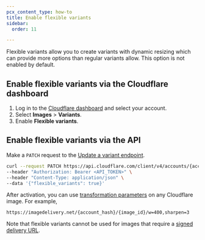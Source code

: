 ```yaml
---
pcx_content_type: how-to
title: Enable flexible variants
sidebar:
  order: 11

---
```


Flexible variants allow you to create variants with dynamic resizing which can provide more options than regular variants allow. This option is not enabled by default.

## Enable flexible variants via the Cloudflare dashboard

1. Log in to the [Cloudflare dashboard](https://dash.cloudflare.com/login) and select your account.
2. Select **Images** > **Variants**.
3. Enable **Flexible variants**.

## Enable flexible variants via the API

Make a `PATCH` request to the [Update a variant endpoint](/api/resources/images/subresources/v1/subresources/variants/methods/edit/).

```bash
curl --request PATCH https://api.cloudflare.com/client/v4/accounts/{account_id}/images/v1/config \
--header "Authorization: Bearer <API_TOKEN>" \
--header "Content-Type: application/json" \
--data '{"flexible_variants": true}'
```

After activation, you can use [transformation parameters](/images/transform-images/transform-via-url/#options) on any Cloudflare image. For example,

`https://imagedelivery.net/{account_hash}/{image_id}/w=400,sharpen=3`

Note that flexible variants cannot be used for images that require a [signed delivery URL](/images/manage-images/serve-images/serve-private-images).

